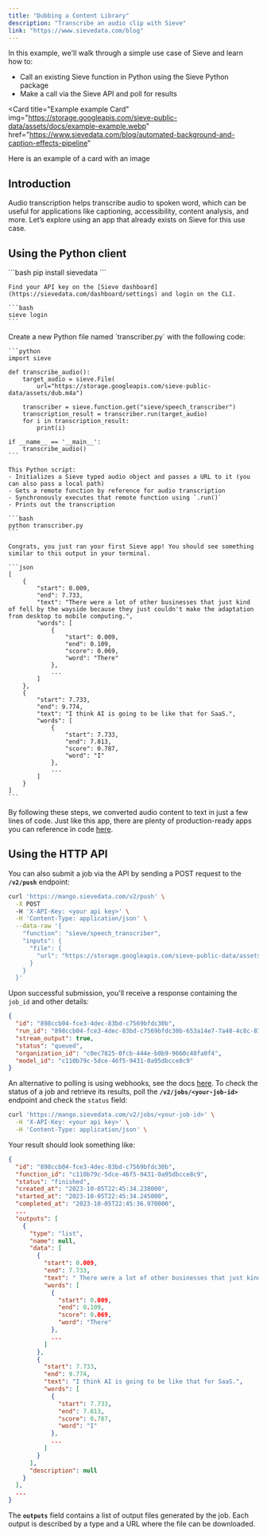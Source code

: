 ```yaml
---
title: "Dubbing a Content Library"
description: "Transcribe an audio clip with Sieve"
link: "https://www.sievedata.com/blog"
---
```


In this example, we'll walk through a simple use case of Sieve and learn how to:

- Call an existing Sieve function in Python using the Sieve Python package
- Make a call via the Sieve API and poll for results

<Card
  title="Example example Card"
  img="https://storage.googleapis.com/sieve-public-data/assets/docs/example-example.webp"
  href="https://www.sievedata.com/blog/automated-background-and-caption-effects-pipeline"
>
  Here is an example of a card with an image
</Card>

## **Introduction**

Audio transcription helps transcribe audio to spoken word, which can be useful for applications like captioning, accessibility, content analysis, and more. Let’s explore using an app that already exists on Sieve for this use case.

## **Using the Python client**

<Steps>
  <Step title="Install the Sieve package and login">
    ```bash
    pip install sievedata
    ```

    Find your API key on the [Sieve dashboard](https://sievedata.com/dashboard/settings) and login on the CLI.

    ```bash
    sieve login
    ```

  </Step>
  <Step title="Create transcriber script">
    Create a new Python file named `transcriber.py` with the following code:

    ```python
    import sieve

    def transcribe_audio():
        target_audio = sieve.File(
            url="https://storage.googleapis.com/sieve-public-data/assets/dub.m4a")

        transcriber = sieve.function.get("sieve/speech_transcriber")
        transcription_result = transcriber.run(target_audio)
        for i in transcription_result:
            print(i)

    if __name__ == '__main__':
        transcribe_audio()
    ```

    This Python script:
    - Initializes a Sieve typed audio object and passes a URL to it (you can also pass a local path)
    - Gets a remote function by reference for audio transcription
    - Synchronously executes that remote function using `.run()`
    - Prints out the transcription

  </Step>

  <Step title="Execute the code">

    ```bash
    python transcriber.py
    ```

    Congrats, you just ran your first Sieve app! You should see something similar to this output in your terminal.

    ```json
    [
        {
            "start": 0.009,
            "end": 7.733,
            "text": "There were a lot of other businesses that just kind of fell by the wayside because they just couldn't make the adaptation from desktop to mobile computing.",
            "words": [
                {
                    "start": 0.009,
                    "end": 0.109,
                    "score": 0.069,
                    "word": "There"
                },
                ...
            ]
        },
        {
            "start": 7.733,
            "end": 9.774,
            "text": "I think AI is going to be like that for SaaS.",
            "words": [
                {
                    "start": 7.733,
                    "end": 7.813,
                    "score": 0.787,
                    "word": "I"
                },
                ...
            ]
        }
    ]
    ```

  </Step>
</Steps>

By following these steps, we converted audio content to text in just a few lines of code. Just like this app, there are plenty of production-ready apps you can reference in code [here](https://www.sievedata.com/explore).

## **Using the HTTP API**

You can also submit a job via the API by sending a POST request to the **`/v2/push`** endpoint:

```bash
curl 'https://mango.sievedata.com/v2/push' \
  -X POST
  -H 'X-API-Key: <your api key>' \
  -H 'Content-Type: application/json' \
  --data-raw '{
    "function": "sieve/speech_transcriber",
    "inputs": {
      "file": {
        "url": "https://storage.googleapis.com/sieve-public-data/assets/dub.m4a"
      }
    }
  }'
```

Upon successful submission, you'll receive a response containing the `job_id` and other details:

```json
{
  "id": "898ccb04-fce3-4dec-83bd-c7569bfdc30b",
  "run_id": "898ccb04-fce3-4dec-83bd-c7569bfdc30b-653a14e7-7a48-4c8c-872b-6715a28aca1f",
  "stream_output": true,
  "status": "queued",
  "organization_id": "c0ec7825-0fcb-444e-b0b9-9660c40fa0f4",
  "model_id": "c110b79c-5dce-46f5-9431-0a95dbcce8c9"
}
```

<Info>An alternative to polling is using webhooks, see the docs [here](/guide/custom-apps/using-webhooks).</Info>
To check the status of a job and retrieve its results, poll the **`/v2/jobs/<your-job-id>`** endpoint and check the `status` field:

```bash
curl 'https://mango.sievedata.com/v2/jobs/<your-job-id>' \
  -H 'X-API-Key: <your api key>' \
  -H 'Content-Type: application/json' \
```

Your result should look something like:

```json
{
  "id": "898ccb04-fce3-4dec-83bd-c7569bfdc30b",
  "function_id": "c110b79c-5dce-46f5-9431-0a95dbcce8c9",
  "status": "finished",
  "created_at": "2023-10-05T22:45:34.238000",
  "started_at": "2023-10-05T22:45:34.245000",
  "completed_at": "2023-10-05T22:45:36.970000",
  ...
  "outputs": [
    {
      "type": "list",
      "name": null,
      "data": [
        {
          "start": 0.009,
          "end": 7.733,
          "text": " There were a lot of other businesses that just kind of fell by the wayside because they just couldn't make the adaptation from desktop to mobile computing.",
          "words": [
            {
              "start": 0.009,
              "end": 0.109,
              "score": 0.069,
              "word": "There"
            },
            ...
          ]
        },
        {
          "start": 7.733,
          "end": 9.774,
          "text": "I think AI is going to be like that for SaaS.",
          "words": [
            {
              "start": 7.733,
              "end": 7.813,
              "score": 0.787,
              "word": "I"
            },
            ...
          ]
        }
      ],
      "description": null
    }
  ],
  ...
}
```

The **`outputs`** field contains a list of output files generated by the job. Each output is described by a type and a URL where the file can be downloaded.
